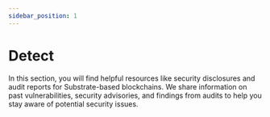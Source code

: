 ```yaml
---
sidebar_position: 1
---
```


# Detect

In this section, you will find helpful resources like security disclosures and audit reports for Substrate-based blockchains. We share information on past vulnerabilities, security advisories, and findings from audits to help you stay aware of potential security issues.


<DocCardList />